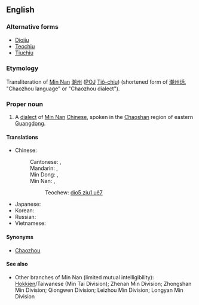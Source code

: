 ==English==

===Alternative forms===
* [[Diojiu]]
* [[Teochiu]]
* [[Tiuchiu]]

===Etymology===
Transliteration of [[w:Min Nan|Min Nan]] [[潮州]] ([[POJ]] [[Tiô-chiu]]) (shortened form of [[潮州话]], "Chaozhou language" or "Chaozhou dialect").

===Proper noun===
{{en-proper noun}}
{{wikipedia|Teochew (dialect)}}

# A [[dialect]] of [[Min Nan]] [[Chinese]], spoken in the [[Chaoshan]] region of eastern [[Guangdong]].

====Translations====
{{trans-top|one of the divisions of the Chinese language}}
* Chinese:
*: Cantonese: {{tø|yue|潮州話|sc=Hant}},  {{tø|yue|潮州话|tr=ciu4 zou1 waa2|sc=Hant}}
*: Mandarin: {{t|cmn|潮州話|sc=Hani}}, {{t|cmn|潮州话|tr=Cháozhōu-huà|sc=Hani}}
*: Min Dong: {{tø|cdo|潮州話|sc=Hans}},  {{tø|cdo|潮州话|tr=dièu-ciŭ-uâ|sc=Hans}}
*: Min Nan: {{t-|nan|潮州語|tr=Tiê-chiu-uē|sc=Hans}},  {{t-|nan|潮州语|tr=tiê-chiu-uē|sc=Hans}}
*:: Teochew: [[dio5 ziu1 uê7]]
{{trans-mid}}
* Japanese: {{t-|ja|潮州語|tr=ちょうしゅうご, Chōshū-go}}
* Korean: {{t-|ko|조주어|tr=Joju-eo|sc=Hang}}
* Russian: {{t-|ru|чаошаньский|m|tr=čaošán'skij}}
* Vietnamese: {{t-|vi|tiếng Triều Châu}}
{{trans-bottom}}

====Synonyms====
* {{sense|dialect}} [[Chaozhou]] <!-- from Mandarin rather than Min Nan --> <!-- Is that a problem since in English the majority of users as well as the academic community uses the Mandarin name? -->

====See also====
* Other branches of Min Nan (limited mutual intelligibility): [[Hokkien]]/Taiwanese (Min Tai Division); Zhenan Min Division; Zhongshan Min Division; Qiongwen Division; Leizhou Min Division; Longyan Min Division
